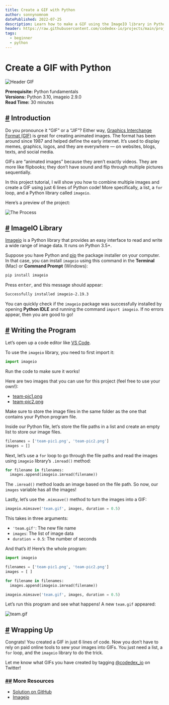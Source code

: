 ```yaml
---
title: Create a GIF with Python
author: sonnynomnom
datePublished: 2022-07-25
description: Learn how to make a GIF using the ImageIO library in Python
header: https://raw.githubusercontent.com/codedex-io/projects/main/projects/create-a-gif-with-python/header.gif
tags:
  - beginner
  - python
---
```


# Create a GIF with Python

<AuthorAvatar author_name="Sonny Li" author_avatar="/images/sonny_avatar.png" />

![Header GIF](https://raw.githubusercontent.com/codedex-io/projects/main/projects/create-a-gif-with-python/header.gif)

**Prerequisite:** Python fundamentals  
**Versions:** Python 3.10, imageio 2.9.0  
**Read Time:** 30 minutes

## [#](#-introduction) Introduction

Do you pronounce it “GIF” or a “JIF”? Either way, [Graphics Interchange Format (GIF)](https://en.wikipedia.org/wiki/GIF) is great for creating animated images. The format has been around since 1987 and helped define the early internet. It’s used to display memes, graphics, logos, and they are everywhere — on websites, blogs, texts, and social media.

GIFs are “animated images” because they aren’t exactly videos. They are more like flipbooks; they don’t have sound and flip through multiple pictures sequentially.

In this project tutorial, I will show you how to combine multiple images and create a GIF using just 6 lines of Python code! More specifically, a list, a `for` loop, and a Python library called `imageio`.

Here’s a preview of the project:

![The Process](https://raw.githubusercontent.com/codedex-io/projects/main/projects/create-a-gif-with-python/process.gif)


## [#](#-imageio-library) ImageIO Library

[Imageio](https://imageio.readthedocs.io/en/stable/) is a Python library that provides an easy interface to read and write a wide range of image data. It runs on Python 3.5+.

Suppose you have Python and [pip](https://pip.pypa.io/en/stable) the package installer on your computer. In that case, you can install `imageio` using this command in the **Terminal** (Mac) or **Command Prompt** (Windows):

```sh
pip install imageio
```

Press <kbd>enter</kbd>, and this message should appear:

```sh
Successfully installed imageio-2.19.3
```

You can quickly check if the `imageio` package was successfully installed by opening **Python IDLE** and running the command `import imageio`. If no errors appear, then you are good to go!

## [#](#-writing-the-program) Writing the Program

Let’s open up a code editor like [VS Code](https://code.visualstudio.com).

To use the `imageio` library, you need to first import it:

```py
import imageio
```

Run the code to make sure it works!

Here are two images that you can use for this project (feel free to use your own!):

- [team-pic1.png](https://raw.githubusercontent.com/codedex-io/projects/main/projects/create-a-gif-with-python/team-pic1.png)
- [team-pic2.png](https://raw.githubusercontent.com/codedex-io/projects/main/projects/create-a-gif-with-python/team-pic2.png)

Make sure to store the image files in the same folder as the one that contains your Python program file.

Inside our Python file, let’s store the file paths in a list and create an empty list to store our image files.

```py
filenames = ['team-pic1.png', 'team-pic2.png']
images = []
```

Next, let’s use a `for` loop to go through the file paths and read the images using `imageio` library’s `.imread()` method:

```py
for filename in filenames:
  images.append(imageio.imread(filename))
```

The `.imread()` method loads an image based on the file path. So now, our `images` variable has all the images!

Lastly, let’s use the `.mimsave()` method to turn the images into a GIF:

```py
imageio.mimsave('team.gif', images, duration = 0.5)
```

This takes in three arguments:

- `'team.gif'`: The new file name
- `images`: The list of image data
- `duration = 0.5`: The number of seconds

And that’s it! Here’s the whole program:

```py
import imageio

filenames = ['team-pic1.png', 'team-pic2.png']
images = [ ]

for filename in filenames:
  images.append(imageio.imread(filename))

imageio.mimsave('team.gif', images, duration = 0.5)
```

Let’s run this program and see what happens! A new `team.gif` appeared:

![team.gif](https://raw.githubusercontent.com/codedex-io/projects/main/projects/create-a-gif-with-python/team.gif)

## [#](#-wrapping-up) Wrapping Up

Congrats! You created a GIF in just 6 lines of code. Now you don’t have to rely on paid online tools to sew your images into GIFs. You just need a list, a `for` loop, and the `imageio` library to do the trick.

Let me know what GIFs you have created by tagging [@codedex_io](https://twitter.com/codedex_io) on Twitter!

### [##](##-more-resources) More Resources

- [Solution on GitHub](https://github.com/codedex-io/projects/blob/main/projects/create-a-gif-with-python/create_a_gif.py)
- [Imageio](https://imageio.readthedocs.io/en/stable/index.html)
